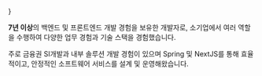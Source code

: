 } 


**7년 이상**의 백엔드 및 프론트엔드 개발 경험을 보유한 개발자로, 소기업에서 여러 역할을 수행하여 다양한 업무 경험과 기술 스택을 경험했습니다.  

주로 금융권 SI개발과 내부 솔루션 개발 경험이 있으며  Spring 및 NextJS를 통해 효율적이고, 안정적인 소프트웨어 서비스를 설계 및 운영해왔습니다.  
